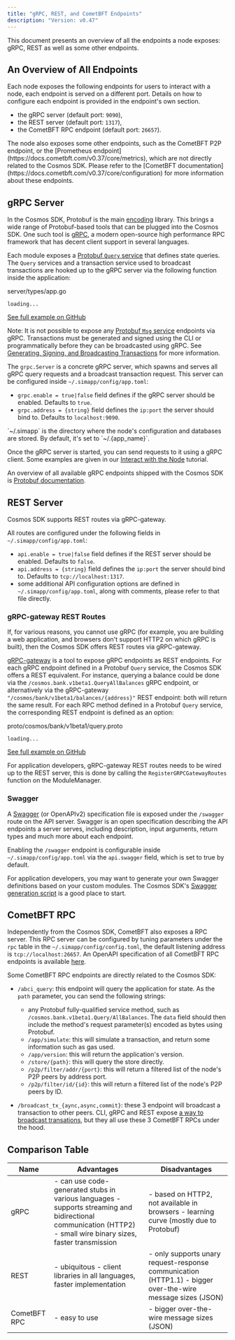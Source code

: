```yaml
---
title: "gRPC, REST, and CometBFT Endpoints"
description: "Version: v0.47"
---
```


<Note>
  This document presents an overview of all the endpoints a node exposes: gRPC, REST as well as some other endpoints.
</Note>

## An Overview of All Endpoints[​](#an-overview-of-all-endpoints "Direct link to An Overview of All Endpoints")

Each node exposes the following endpoints for users to interact with a node, each endpoint is served on a different port. Details on how to configure each endpoint is provided in the endpoint's own section.

* the gRPC server (default port: `9090`),
* the REST server (default port: `1317`),
* the CometBFT RPC endpoint (default port: `26657`).

<Check>
  The node also exposes some other endpoints, such as the CometBFT P2P endpoint, or the [Prometheus endpoint](https://docs.cometbft.com/v0.37/core/metrics), which are not directly related to the Cosmos SDK. Please refer to the [CometBFT documentation](https://docs.cometbft.com/v0.37/core/configuration) for more information about these endpoints.
</Check>

## gRPC Server[​](#grpc-server "Direct link to gRPC Server")

In the Cosmos SDK, Protobuf is the main [encoding](/v0.47/learn/advanced/encoding) library. This brings a wide range of Protobuf-based tools that can be plugged into the Cosmos SDK. One such tool is [gRPC](https://grpc.io), a modern open-source high performance RPC framework that has decent client support in several languages.

Each module exposes a [Protobuf `Query` service](/v0.47/build/building-modules/messages-and-queries#queries) that defines state queries. The `Query` services and a transaction service used to broadcast transactions are hooked up to the gRPC server via the following function inside the application:

server/types/app.go

```
loading...
```

[See full example on GitHub](https://github.com/cosmos/cosmos-sdk/blob/v0.47.0-rc1/server/types/app.go#L46-L48)

Note: It is not possible to expose any [Protobuf `Msg` service](/v0.47/build/building-modules/messages-and-queries#messages) endpoints via gRPC. Transactions must be generated and signed using the CLI or programmatically before they can be broadcasted using gRPC. See [Generating, Signing, and Broadcasting Transactions](/v0.47/user/run-node/txs) for more information.

The `grpc.Server` is a concrete gRPC server, which spawns and serves all gRPC query requests and a broadcast transaction request. This server can be configured inside `~/.simapp/config/app.toml`:

* `grpc.enable = true|false` field defines if the gRPC server should be enabled. Defaults to `true`.
* `grpc.address = {string}` field defines the `ip:port` the server should bind to. Defaults to `localhost:9090`.

<Check>
  `~/.simapp` is the directory where the node's configuration and databases are stored. By default, it's set to `~/.{app_name}`.
</Check>

Once the gRPC server is started, you can send requests to it using a gRPC client. Some examples are given in our [Interact with the Node](/v0.47/user/run-node/interact-node#using-grpc) tutorial.

An overview of all available gRPC endpoints shipped with the Cosmos SDK is [Protobuf documentation](https://buf.build/cosmos/cosmos-sdk).

## REST Server[​](#rest-server "Direct link to REST Server")

Cosmos SDK supports REST routes via gRPC-gateway.

All routes are configured under the following fields in `~/.simapp/config/app.toml`:

* `api.enable = true|false` field defines if the REST server should be enabled. Defaults to `false`.
* `api.address = {string}` field defines the `ip:port` the server should bind to. Defaults to `tcp://localhost:1317`.
* some additional API configuration options are defined in `~/.simapp/config/app.toml`, along with comments, please refer to that file directly.

### gRPC-gateway REST Routes[​](#grpc-gateway-rest-routes "Direct link to gRPC-gateway REST Routes")

If, for various reasons, you cannot use gRPC (for example, you are building a web application, and browsers don't support HTTP2 on which gRPC is built), then the Cosmos SDK offers REST routes via gRPC-gateway.

[gRPC-gateway](https://grpc-ecosystem.github.io/grpc-gateway/) is a tool to expose gRPC endpoints as REST endpoints. For each gRPC endpoint defined in a Protobuf `Query` service, the Cosmos SDK offers a REST equivalent. For instance, querying a balance could be done via the `/cosmos.bank.v1beta1.QueryAllBalances` gRPC endpoint, or alternatively via the gRPC-gateway `"/cosmos/bank/v1beta1/balances/{address}"` REST endpoint: both will return the same result. For each RPC method defined in a Protobuf `Query` service, the corresponding REST endpoint is defined as an option:

proto/cosmos/bank/v1beta1/query.proto

```
loading...
```

[See full example on GitHub](https://github.com/cosmos/cosmos-sdk/blob/v0.47.0-rc1/proto/cosmos/bank/v1beta1/query.proto#L23-L30)

For application developers, gRPC-gateway REST routes needs to be wired up to the REST server, this is done by calling the `RegisterGRPCGatewayRoutes` function on the ModuleManager.

### Swagger[​](#swagger "Direct link to Swagger")

A [Swagger](https://swagger.io/) (or OpenAPIv2) specification file is exposed under the `/swagger` route on the API server. Swagger is an open specification describing the API endpoints a server serves, including description, input arguments, return types and much more about each endpoint.

Enabling the `/swagger` endpoint is configurable inside `~/.simapp/config/app.toml` via the `api.swagger` field, which is set to true by default.

For application developers, you may want to generate your own Swagger definitions based on your custom modules. The Cosmos SDK's [Swagger generation script](https://github.com/cosmos/cosmos-sdk/blob/v0.47.0-rc1/scripts/protoc-swagger-gen.sh) is a good place to start.

## CometBFT RPC[​](#cometbft-rpc "Direct link to CometBFT RPC")

Independently from the Cosmos SDK, CometBFT also exposes a RPC server. This RPC server can be configured by tuning parameters under the `rpc` table in the `~/.simapp/config/config.toml`, the default listening address is `tcp://localhost:26657`. An OpenAPI specification of all CometBFT RPC endpoints is available [here](https://docs.cometbft.com/master/rpc/).

Some CometBFT RPC endpoints are directly related to the Cosmos SDK:

* `/abci_query`: this endpoint will query the application for state. As the `path` parameter, you can send the following strings:

  * any Protobuf fully-qualified service method, such as `/cosmos.bank.v1beta1.Query/AllBalances`. The `data` field should then include the method's request parameter(s) encoded as bytes using Protobuf.
  * `/app/simulate`: this will simulate a transaction, and return some information such as gas used.
  * `/app/version`: this will return the application's version.
  * `/store/{path}`: this will query the store directly.
  * `/p2p/filter/addr/{port}`: this will return a filtered list of the node's P2P peers by address port.
  * `/p2p/filter/id/{id}`: this will return a filtered list of the node's P2P peers by ID.

* `/broadcast_tx_{aync,async,commit}`: these 3 endpoint will broadcast a transaction to other peers. CLI, gRPC and REST expose [a way to broadcast transations](/v0.47/learn/advanced/transactions#broadcasting-the-transaction), but they all use these 3 CometBFT RPCs under the hood.

## Comparison Table[​](#comparison-table "Direct link to Comparison Table")

| Name         | Advantages                                                                                                                                                      | Disadvantages                                                                                              |
| ------------ | --------------------------------------------------------------------------------------------------------------------------------------------------------------- | ---------------------------------------------------------------------------------------------------------- |
| gRPC         | - can use code-generated stubs in various languages - supports streaming and bidirectional communication (HTTP2) - small wire binary sizes, faster transmission | - based on HTTP2, not available in browsers - learning curve (mostly due to Protobuf)                      |
| REST         | - ubiquitous - client libraries in all languages, faster implementation                                                                                         | - only supports unary request-response communication (HTTP1.1) - bigger over-the-wire message sizes (JSON) |
| CometBFT RPC | - easy to use                                                                                                                                                   | - bigger over-the-wire message sizes (JSON)                                                                |
